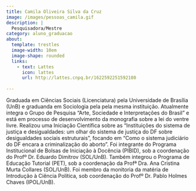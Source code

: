 ```yaml
---
title: Camila Oliveira Silva da Cruz
image: /images/pessoas_camila.gif
description: |
  Pesquisadora/Mestre
category: aluno_graduacao
about:
  template: trestles
  image-width: 10em
  image-shape: rounded
  links:
    - text: Lattes
      icon: lattes
      url: http://lattes.cnpq.br/1622592251592180
  
---
```


Graduada em Ciências Sociais (Licenciatura) pela Universidade de Brasília (UnB) e graduanda em Sociologia pela pela mesma instituição. Atualmente integra o Grupo de Pesquisa "Arte, Sociedade e Interpretações do Brasil" e está em processo de desenvolvimento da monografia sobre a lei do ventre livre. Realizou uma Iniciação Científica sobre as "Instituições do sistema de justiça e desigualdades: um olhar do sistema de justiça do DF sobre desigualdades sociais estruturais", focando em "Como o sistema judiciário do DF encara a criminalização do aborto". Foi integrante do Programa Institucional de Bolsas de Iniciação à Docência (PIBID), sob a coordenação do Profº Dr. Eduardo Dimitrov (SOL/UnB). Também integrou o Programa de Educação Tutorial (PET), sob a coordenação da Profª Dra. Ana Cristina Murta Collares (SOL/UnB). Foi membro da monitoria da matéria de Introdução à Ciência Política, sob coordenação do Profº Dr. Pablo Holmes Chaves (IPOL/UnB). 
<!-- Google tag (gtag.js) -->
<script async src="https://www.googletagmanager.com/gtag/js?id=G-GB2MGT95N0"></script>
<script>
  window.dataLayer = window.dataLayer || [];
  function gtag(){dataLayer.push(arguments);}
  gtag('js', new Date());

  gtag('config', 'G-GB2MGT95N0');
</script>